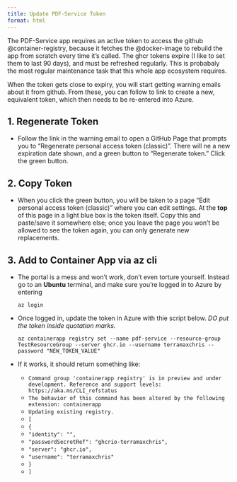 ```yaml
---
title: Update PDF-Service Token
format: html
---
```


The PDF-Service app requires an active token to access the github @container-registry, because it fetches the @docker-image to rebuild the app from scratch every time it's called.  The ghcr tokens expire (I like to set them to last 90 days), and must be refreshed regularly.  This is probabaly the most regular maintenance task that this whole app ecosystem requires.

When the token gets close to expiry, you will start getting warning emails about it from github.  From these, you can follow to link to create a new, equivalent token, which then needs to be re-entered into Azure.

## 1. Regenerate Token

- Follow the link in the warning email to open a GitHub Page that prompts you to "Regenerate personal access token (classic)".  There will ne a new expiration date shown, and a green button to "Regenerate token."  Click the green button.

## 2. Copy Token

- When you click the green button, you will be taken to a page "Edit personal access token (classic)" where you can edit settings.  At the **top** of this page in a light blue box is the token itself.  Copy this and paste/save it somewhere else; once you leave the page you won't be allowed to see the token again, you can only generate new replacements.

## 3. Add to Container App via az cli

- The portal is a mess and won't work, don't even torture yourself.  Instead go to an **Ubuntu** terminal, and make sure you're logged in to Azure by entering 

    `az login`

- Once logged in, update the token in Azure with thie script below.  *DO put the token inside quotation marks.*

    `az containerapp registry set --name pdf-service --resource-group TestResourceGroup --server ghcr.io --username terramaxchris --password "NEW_TOKEN_VALUE"`

- If it works, it should return something like:

    - `Command group 'containerapp registry' is in preview and under development. Reference and support levels: https://aka.ms/CLI_refstatus`
    - `The behavior of this command has been altered by the following extension: containerapp`
    - `Updating existing registry.`
    - `[`
    - ` {`
    - `     "identity": "",`
    - `     "passwordSecretRef": "ghcrio-terramaxchris",`
    - `     "server": "ghcr.io",`
    - `     "username": "terramaxchris"`
    - ` }`
    - `]`